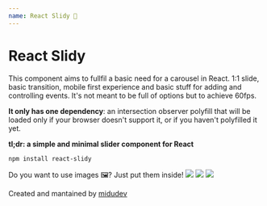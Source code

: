 ```yaml
---
name: React Slidy 🍃
---
```


# React Slidy

This component aims to fullfil a basic need for a carousel in React. 1:1 slide, basic transition, mobile first experience and basic stuff for adding and controlling events. It's not meant to be full of options but to achieve 60fps.

**It only has one dependency**: an intersection observer polyfill that will be loaded only if your browser doesn't support it, or if you haven't polyfilled it yet.

**tl;dr: a simple and minimal slider component for React**


<Playground>
  <ReactSlidy>
    <Number num={1} />
    <Number num={2} />
    <Number num={3} />
    <Number num={4} />
  </ReactSlidy>
</Playground>

```
npm install react-slidy
```

Do you want to use images 🖼️? Just put them inside!
<Playground>
  <ReactSlidy itemsToPreload={3}>
    <img src="https://loremflickr.com/640/360" />
    <img src="https://loremflickr.com/641/361" />
    <img src="https://loremflickr.com/642/362" />
  </ReactSlidy>
</Playground>

Created and mantained by [midudev](https://midu.dev)